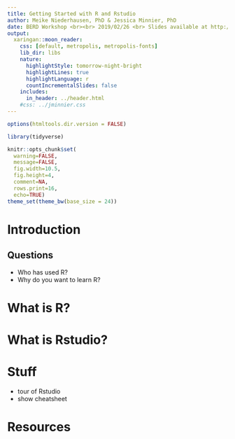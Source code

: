 ```yaml
---
title: Getting Started with R and Rstudio
author: Meike Niederhausen, PhD & Jessica Minnier, PhD
date: BERD Workshop <br><br> 2019/02/26 <br> Slides available at http://bit.ly/berd01
output: 
  xaringan::moon_reader:
    css: [default, metropolis, metropolis-fonts]
    lib_dir: libs
    nature:
      highlightStyle: tomorrow-night-bright
      highlightLines: true
      highlightLanguage: r
      countIncrementalSlides: false
    includes:
      in_header: ../header.html   
    #css: ../jminnier.css
---
```


```r
options(htmltools.dir.version = FALSE)

library(tidyverse)

knitr::opts_chunk$set(
  warning=FALSE, 
  message=FALSE, 
  fig.width=10.5, 
  fig.height=4, 
  comment=NA, 
  rows.print=16,
  echo=TRUE)
theme_set(theme_bw(base_size = 24))
```


# Introduction 

## Questions

- Who has used R?
- Why do you want to learn R?

# What is R?


# What is Rstudio?


# Stuff

- tour of Rstudio
- show cheatsheet


# Resources

